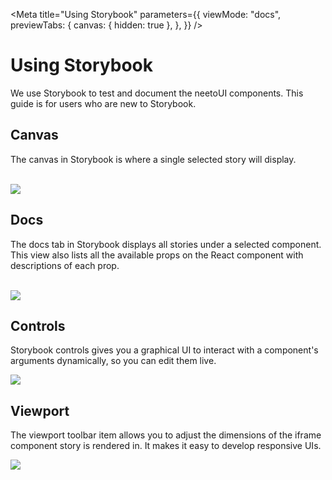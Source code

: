 

<Meta
  title="Using Storybook"
  parameters={{
    viewMode: "docs",
    previewTabs: {
      canvas: { hidden: true },
    },
  }}
/>

# Using Storybook
We use Storybook to test and document the neetoUI components. This guide is for users who are new to Storybook.


## Canvas
The canvas in Storybook is where a single selected story will display.

<br />

<img src={Canvas}  />

<br />

## Docs
The docs tab in Storybook displays all stories under a selected component. This view also lists all the available props on the React component with descriptions of each prop.

<br/>

<img src={Docs}  />

<br/>

## Controls
Storybook controls gives you a graphical UI to interact with a component's arguments dynamically, so you can edit them live.

<img src={Controls}  />

<br/>

## Viewport
The viewport toolbar item allows you to adjust the dimensions of the iframe component story is rendered in. It makes it easy to develop responsive UIs.

<img src={Viewport}  />
